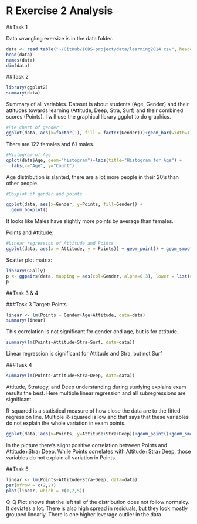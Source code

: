 # R Exercise 2 Analysis

##Task 1

Data wrangling exersize is in the data folder.

```r
data <- read.table("~/GitHub/IODS-project/data/learning2014.csv", header = TRUE, sep = ",")
head(data)
names(data)
dim(data)
```

##Task 2
```r
library(ggplot2)
summary(data)
```
Summary of all variables. Dataset is about students (Age, Gender) and their attitudes towards learning (Attitude, Deep, Stra, Surf) and their combined scores (Points). I will use the graphical library ggplot to do graphics.

```r
#Pie chart of gender
ggplot(data, aes(x=factor(1), fill = factor(Gender)))+geom_bar(width=1)+coord_polar(theta="y")+theme_void()
```
There are 122 females and 61 males.

```r
#Histogram of Age
qplot(data$Age, geom="histogram")+labs(title="Histogram for Age") +
  labs(x="Age", y="Count")
```
Age distribution is slanted, there are a lot more people in their 20's than other people.

```r
#Boxplot of gender and points

ggplot(data, aes(x=Gender, y=Points, fill=Gender)) + 
  geom_boxplot()
```
It looks like Males have slightly more points by average than females.

Points and Attitude:

```r
#Linear regression of Attitude and Points
ggplot(data, aes(x = Attitude, y = Points)) + geom_point() + geom_smooth(method="lm")+labs(title="Linear regression of attitude and points")
```

Scatter plot matrix:
```r
library(GGally)
p <- ggpairs(data, mapping = aes(col=Gender, alpha=0.3), lower = list(combo = wrap("facethist", bins = 20)))
p
```

##Task 3 & 4

###Task 3
Target: Points

```r
linear <- lm(Points ~ Gender+Age+Attitude, data=data)
summary(linear)
```


This correlation is not significant for gender and age, but is for attitude. 

```r
summary(lm(Points~Attitude+Stra+Surf, data=data))
```

Linear regression is significant for Attitude and Stra, but not Surf

###Task 4

```r
summary(lm(Points~Attitude+Stra+Deep, data=data))
```
Attitude, Strategy, and Deep understanding during studying explains exam results the best. Here multiple linear regression and all subregressions are significant. 

R-squared is a statistical measure of how close the data are to the fitted regression line. Multiple R-squared is low and that says that these variables do not explain the whole variation in exam points.

```r
ggplot(data, aes(x=Points, y=Attitude+Stra+Deep))+geom_point()+geom_smooth(method="lm")+labs(title="Linear regression of  points and attitude+stra+deep")
```

In the picture there's slight positive correlation between Points and Attitude+Stra+Deep. While Points correlates with Attitude+Stra+Deep, those variables do not explain all variation in Points.

##Task 5

```r
linear <- lm(Points~Attitude+Stra+Deep, data=data)
par(mfrow = c(2,2))
plot(linear, which = c(1,2,5))
```
Q-Q Plot shows that the left tail of the distribution does not follow normalcy. It deviates a lot.
There is also high spread in residuals, but they look mostly grouped linearly.
There is one higher leverage outlier in the data.